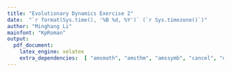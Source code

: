 ```yaml
---
title: "Evolutionary Dynamics Exercise 2"
date:  "`r format(Sys.time(), '%B %d, %Y')` (`r Sys.timezone()`)"
author: "Minghang Li"
mainfont: "KpRoman"
output:
  pdf_document:
    latex_engine: xelatex
    extra_dependencies:  [ "amsmath", "amsthm", "amssymb", "cancel", "unicode-math" ]
---
```

